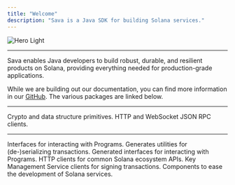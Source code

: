 ```yaml
---
title: "Welcome"
description: "Sava is a Java SDK for building Solana services."
---
```


<Frame>
  <img alt="Hero Light" classname="block" src="/images/sava-cup.svg" />
</Frame>

***

Sava enables Java developers to build robust, durable, and resilient products on Solana, providing everything needed for production-grade applications.

While we are building out our documentation, you can find more information in our [GitHub](https://github.com/sava-software/sava). The various packages are linked below.

***

<CardGroup cols={2}>
  <Card title="Sava Core" icon="binary" href="https://github.com/sava-software/sava/blob/main/core/src/main/java/module-info.java">
    Crypto and data structure primitives.
  </Card>

  <Card title="Sava RPC" icon="circle-nodes" href="https://github.com/sava-software/sava/blob/main/rpc/src/main/java/module-info.java">
    HTTP and WebSocket JSON RPC clients.
  </Card>
</CardGroup>

***

<CardGroup cols={3}>
  <Card title="Solana Programs" icon="building" href="https://github.com/sava-software/solana-programs">
    Interfaces for interacting with Programs.
  </Card>

  <Card title="Source Generator" icon="anchor" href="https://github.com/sava-software/anchor-src-gen">
    Generates utilities for (de-)serializing transactions.
  </Card>

  <Card title="Anchor Programs" icon="city" href="https://github.com/sava-software/anchor-programs">
    Generated interfaces for interacting with Programs.
  </Card>

  <Card title="Solana Web 2.0" icon="globe-pointer" href="https://github.com/sava-software/solana-web2">
    HTTP clients for common Solana ecosystem APIs.
  </Card>

  <Card title="KMS" icon="key-skeleton-left-right" href="https://github.com/sava-software/kms">
    Key Management Service clients for signing transactions.
  </Card>

  <Card title="Ravina" icon="spa" href="https://github.com/sava-software/ravina">
    Components to ease the development of Solana services.
  </Card>
</CardGroup>